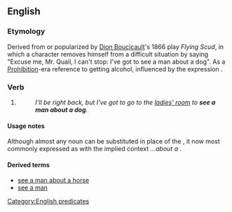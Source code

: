 ==English==

===Etymology===
Derived from or popularized by [[w:Dion Boucicault|Dion Boucicault]]'s 1866 play ''Flying Scud'', in which a character removes himself from a difficult situation by saying "Excuse me, Mr. Quail, I can't stop: I've got to see a man about a dog". As a [[w:Prohibition|Prohibition]]-era reference to getting alcohol, influenced by the expression {{term|hair of the dog}}.

===Verb===
{{head|en|verb}}

# {{lb|en|idiomatic|dated}} {{non-gloss definition|Used in place of a real explanation when excusing oneself for a short period of time, particularly {{context|euphemism|lang=en}} to use a toilet or {{context|historical|lang=en}} drink alcohol.}}
#: ''I'll be right back, but I've got to go to the [[ladies' room]] to '''see a man about a dog'''.''

====Usage notes====
Although almost any noun can be substituted in place of the {{term|dog}}, it now most commonly expressed as {{term|see a man about a horse}} with the implied context ''...about a'' {{term|bet}}. 

====Derived terms====
* [[see a man about a horse]]
* [[see a man]]

[[Category:English predicates]]